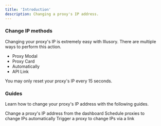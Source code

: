 ```yaml
---
title: 'Introduction'
description: Changing a proxy's IP address.
---
```


### Change IP methods

Changing your proxy's IP is extremely easy with Illusory. There are multiple ways to perform this action.

- Proxy Modal
- Proxy Card
- Automatically
- API Link

<Warning>You may only reset your proxy's IP every 15 seconds.</Warning>

### Guides

Learn how to change your proxy's IP address with the following guides.

<CardGroup cols={2}>
    <Card title="Change IP Manually" icon="arrow-pointer" href="/proxy-actions/change-ip/change-ip-manually">
        Change a proxy's IP address from the dashboard
    </Card>
    <Card title="Change IP Automatically" icon="clock" href="/proxy-actions/change-ip/change-ip-automatically">
        Schedule proxies to change IPs automatically
    </Card>
    <Card title="Change IP via Link" icon="link" href="/proxy-actions/change-ip/change-ip-link">
        Trigger a proxy to change IPs via a link
    </Card>
</CardGroup>